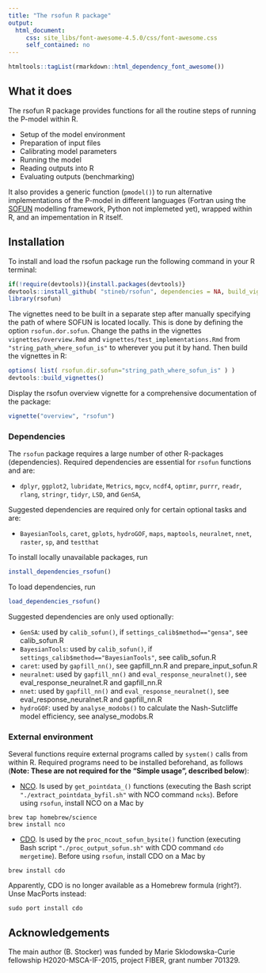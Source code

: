 ```yaml
---
title: "The rsofun R package"
output: 
  html_document:
     css: site_libs/font-awesome-4.5.0/css/font-awesome.css
     self_contained: no
---
```


<!-- Uncomment to include FontAwesom -->
```r
htmltools::tagList(rmarkdown::html_dependency_font_awesome())
```

<!-- <i class="fa fa-file fa-lg"></i> -->

<!-- To preview the correctly rendered html file, click  -->
<!-- <a href="http://htmlpreview.github.io/?https://stineb.github.io/index.html" title="preview on htmlpreview.github.io" target="_blank">here</a>.  -->



<!-- <style type="text/css">
.title {
  display: none;
}

#getting-started img {
  margin-right: 10px;
}

</style>

<div class="row" style="padding-top: 30px;">
<div class="col-sm-6">
 -->

<!-- [![AppVeyor build status](https://ci.appveyor.com/api/projects/status/github/stineb/rsofun?branch=master&svg=true)](https://ci.appveyor.com/project/stineb/rsofun) -->
<!-- <a href="https://www.buymeacoffee.com/H2wlgqCLO" target="_blank"><img src="https://www.buymeacoffee.com/assets/img/custom_images/orange_img.png" alt="Buy Me A Coffee" height="21px" ></a> -->

## What it does

The rsofun R package provides functions for all the routine steps of running the P-model within R.

- Setup of the model environment
- Preparation of input files
- Calibrating model parameters
- Running the model
- Reading outputs into R
- Evaluating outputs (benchmarking)

It also provides a generic function (`pmodel()`) to run alternative implementations of the P-model in different languages (Fortran using the [SOFUN](https://github.com/stineb/sofun) modelling framework, Python not implemeted yet), wrapped within R, and an impementation in R itself. 

## Installation

To install and load the rsofun package run the following command in your R terminal: 
```r
if(!require(devtools)){install.packages(devtools)}
devtools::install_github( "stineb/rsofun", dependencies = NA, build_vignettes = FALSE )
library(rsofun)
```

The vignettes need to be built in a separate step after manually specifying the path of where SOFUN is located locally. This is done by defining the option `rsofun.dor.sofun`. Change the paths in the vignettes `vignettes/overview.Rmd` and `vignettes/test_implementations.Rmd` from `"string_path_where_sofun_is"` to wherever you put it by hand. Then build the vignettes in R:
```r
options( list( rsofun.dir.sofun="string_path_where_sofun_is" ) )
devtools::build_vignettes()
```
Display the rsofun overview vignette for a comprehensive documentation of the package:
```r
vignette("overview", "rsofun")
```

### Dependencies

The `rsofun` package requires a large number of other R-packages (dependencies). Required dependencies are essential for `rsofun` functions and are:

- `dplyr`, `ggplot2`, `lubridate`, `Metrics`, `mgcv`, `ncdf4`, `optimr`, `purrr`, `readr`, `rlang`, `stringr`, `tidyr`, `LSD`, and `GenSA`, 

Suggested dependencies are required only for certain optional tasks and are:

- `BayesianTools`, `caret`, `gplots`, `hydroGOF`, `maps`, `maptools`, `neuralnet`, `nnet`, `raster`, `sp`, and `testthat`

To install locally unavailable packages, run
```r
install_dependencies_rsofun()
```

To load dependencies, run
```r
load_dependencies_rsofun()
```

Suggested dependencies are only used optionally:

- `GenSA`: used by `calib_sofun()`, if `settings_calib$method=="gensa"`, see calib_sofun.R
- `BayesianTools`: used by `calib_sofun()`, if `settings_calib$method=="BayesianTools"`, see calib_sofun.R
- `caret`: used by `gapfill_nn()`, see gapfill_nn.R and prepare_input_sofun.R 
- `neuralnet`: used by `gapfill_nn()` and `eval_response_neuralnet()`, see eval_response_neuralnet.R and gapfill_nn.R
- `nnet`: used by `gapfill_nn()` and `eval_response_neuralnet()`, see eval_response_neuralnet.R and gapfill_nn.R
- `hydroGOF`: used by `analyse_modobs()` to calculate the Nash-Sutcliffe model efficiency, see analyse_modobs.R

### External environment

Several functions require external programs called by `system()` calls from within R. Required programs need to be installed beforehand, as follows (**Note: These are not required for the "Simple usage", described below**):

- [NCO](http://nco.sourceforge.net/). Is used by `get_pointdata_()` functions (executing the Bash script `"./extract_pointdata_byfil.sh"` with NCO command `ncks`). Before using `rsofun`, install NCO on a Mac by
```
brew tap homebrew/science
brew install nco
```
- [CDO](https://code.mpimet.mpg.de/). Is used by the `proc_ncout_sofun_bysite()` function (executing Bash script `"./proc_output_sofun.sh"` with CDO command `cdo mergetime`). Before using `rsofun`, install CDO on a Mac by
```
brew install cdo
```
Apparently, CDO is no longer available as a Homebrew formula (right?). Unse MacPorts instead:
```
sudo port install cdo
```


## Acknowledgements

The main author (B. Stocker) was funded by Marie Sklodowska-Curie fellowship H2020-MSCA-IF-2015, project FIBER, grant number 701329.


